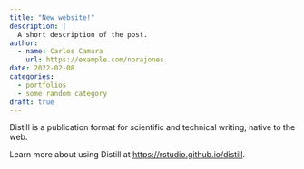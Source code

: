 ```yaml
---
title: "New website!"
description: |
  A short description of the post.
author:
  - name: Carlos Camara
    url: https://example.com/norajones
date: 2022-02-08
categories:
  - portfolios
  - some random category
draft: true
---
```



Distill is a publication format for scientific and technical writing, native to the web.

Learn more about using Distill at <https://rstudio.github.io/distill>.


